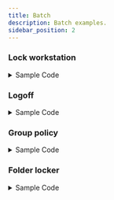 ```yaml
---
title: Batch
description: Batch examples.
sidebar_position: 2
---
```


### Lock workstation

<details>
<summary>Sample Code</summary>

```batch
@echo off

Rundll32.exe User32.dll,LockWorkStation
```

</details>


### Logoff

<details>
<summary>Sample Code</summary>

```batch
@echo off

REM Clear all Temporary Internet Files and IE History
RunDll32.exe InetCpl.cpl,ClearMyTracksByProcess 8
RunDll32.exe InetCpl.cpl,ClearMyTracksByProcess 1

REM Remove all files from %TEMP%
sdelete -s %TEMP%\*.*

REM Remove list of Recently opened documents
sdelete "%USERPROFILE%\Recent\*.*"

REM Clears DNS records and Resets TCP/IP
ipconfig /flushdns

REM Change directory to where puttylogs.py is located and Execute the Python script
cd /d "path_to_puttylogs_directory" && python puttylogs.py

REM Log the date/time
echo %DATE% %TIME% >> %HOMEDRIVE%\logoff.txt

REM Log off my machine
shutdown -l -f
```

</details>

### Group policy


<details>
<summary>Sample Code</summary>

```batch
@echo off
pushd "%~dp0"

dir /b "%SystemRoot%\servicing\Packages\Microsoft-Windows-GroupPolicy-ClientExtensions-Package~3*.mum" > List.txt
dir /b "%SystemRoot%\servicing\Packages\Microsoft-Windows-GroupPolicy-ClientTools-Package~3*.mum" >> List.txt

for /f %%i in (List.txt) do (
    dism /online /norestart /add-package:"%SystemRoot%\servicing\Packages\%%i"
)

del List.txt

pause
```

</details>


### Folder locker

<details>
<summary>Sample Code</summary>

```batch
@ECHO OFF
title Folder Locker

REM Set variables
set "LOCKER_FOLDER=Locker"
set "LOCKER_FILE=Control Panel.{21EC2020-3AEA-1069-A2DD-08002B30309D}"
set "PASSWORD=12345"

REM Main logic
if EXIST "%LOCKER_FILE%" goto UNLOCK
if NOT EXIST %LOCKER_FOLDER% goto MDLOCKER

:CONFIRM
echo Are you sure you want to lock the folder? (Y/N)
set /p "cho=>"
if /I "%cho%"=="Y" goto LOCK
if /I "%cho%"=="N" goto END
echo Invalid choice.
goto CONFIRM

:LOCK
ren %LOCKER_FOLDER% "%LOCKER_FILE%"
attrib +h +s "%LOCKER_FILE%"
echo Folder locked successfully.
goto END

:UNLOCK
echo Enter password to unlock folder:
set /p "pass=>"
if "%pass%"=="%PASSWORD%" (
    attrib -h -s "%LOCKER_FILE%"
    ren "%LOCKER_FILE%" %LOCKER_FOLDER%
    echo Folder unlocked successfully.
) else (
    echo Invalid password.
    goto FAIL
)
goto END

:FAIL
echo Invalid password.
goto END

:MDLOCKER
md %LOCKER_FOLDER%
echo Locker created successfully.
goto END

:END
```

</details>